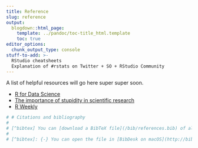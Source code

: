 ```yaml
---
title: Reference
slug: reference
output:
  blogdown::html_page:
    template: ../pandoc/toc-title_html.template
    toc: true
editor_options: 
  chunk_output_type: console
stuff-to-add: >-
  RStudio cheatsheets
  Explanation of #rstats on Twitter + SO + RStudio Community
---
```



A list of helpful resources will go here super super soon.

- [R for Data Science](https://r4ds.had.co.nz/)
- [The importance of stupidity in scientific research](https://ir.stonybrook.edu/xmlui/bitstream/handle/11401/8083/schwartzimportanceofstupidityinscience.pdf?sequence=1)
- [R Weekly](https://rweekly.org/)

```r
# # Citations and bibliography
# 
# [^bibtex] You can [download a BibTeX file](/bib/references.bib) of all the non-web-based readings in the course. I will update it periodically throughout the semester.
# 
# [^bibtex]: {-} You can open the file in [BibDesk on macOS](http://bibdesk.sourceforge.net/), [JabRef on Windows](http://www.jabref.org/), or [Zotero](https://www.zotero.org/) or [Mendeley](https://www.mendeley.com/) online.
```
